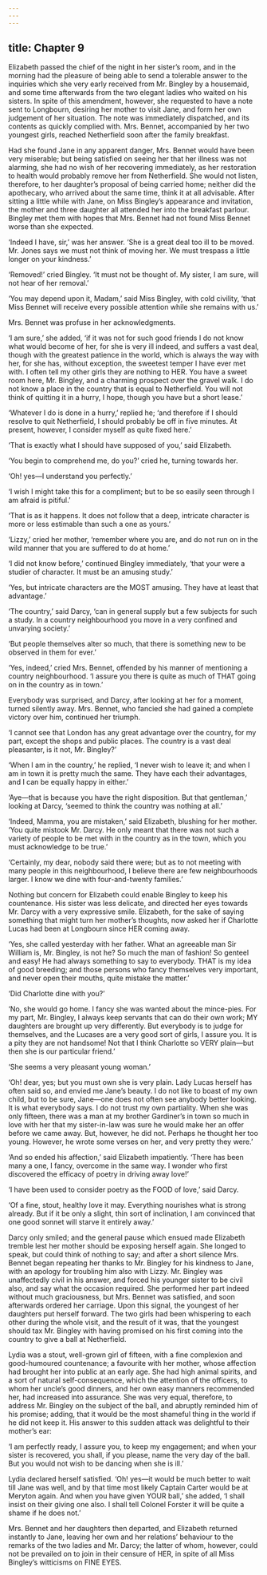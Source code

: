 ```yaml
---
---
---
```

title: Chapter 9
---

Elizabeth passed the chief of the night in her sister’s room, and in the morning had the pleasure of being able to send a tolerable answer to the inquiries which she very early received from Mr. Bingley by a housemaid, and some time afterwards from the two elegant ladies who waited on his sisters. In spite of this amendment, however, she requested to have a note sent to Longbourn, desiring her mother to visit Jane, and form her own judgement of her situation. The note was immediately dispatched, and its contents as quickly complied with. Mrs. Bennet, accompanied by her two youngest girls, reached Netherfield soon after the family breakfast.

Had she found Jane in any apparent danger, Mrs. Bennet would have been very miserable; but being satisfied on seeing her that her illness was not alarming, she had no wish of her recovering immediately, as her restoration to health would probably remove her from Netherfield. She would not listen, therefore, to her daughter’s proposal of being carried home; neither did the apothecary, who arrived about the same time, think it at all advisable. After sitting a little while with Jane, on Miss Bingley’s appearance and invitation, the mother and three daughter all attended her into the breakfast parlour. Bingley met them with hopes that Mrs. Bennet had not found Miss Bennet worse than she expected.

‘Indeed I have, sir,’ was her answer. ‘She is a great deal too ill to be moved. Mr. Jones says we must not think of moving her. We must trespass a little longer on your kindness.’

‘Removed!’ cried Bingley. ‘It must not be thought of. My sister, I am sure, will not hear of her removal.’

‘You may depend upon it, Madam,’ said Miss Bingley, with cold civility, ‘that Miss Bennet will receive every possible attention while she remains with us.’

Mrs. Bennet was profuse in her acknowledgments.

‘I am sure,’ she added, ‘if it was not for such good friends I do not know what would become of her, for she is very ill indeed, and suffers a vast deal, though with the greatest patience in the world, which is always the way with her, for she has, without exception, the sweetest temper I have ever met with. I often tell my other girls they are nothing to HER. You have a sweet room here, Mr. Bingley, and a charming prospect over the gravel walk. I do not know a place in the country that is equal to Netherfield. You will not think of quitting it in a hurry, I hope, though you have but a short lease.’

‘Whatever I do is done in a hurry,’ replied he; ‘and therefore if I should resolve to quit Netherfield, I should probably be off in five minutes. At present, however, I consider myself as quite fixed here.’

‘That is exactly what I should have supposed of you,’ said Elizabeth.

‘You begin to comprehend me, do you?’ cried he, turning towards her.

‘Oh! yes—I understand you perfectly.’

‘I wish I might take this for a compliment; but to be so easily seen through I am afraid is pitiful.’

‘That is as it happens. It does not follow that a deep, intricate character is more or less estimable than such a one as yours.’

‘Lizzy,’ cried her mother, ‘remember where you are, and do not run on in the wild manner that you are suffered to do at home.’

‘I did not know before,’ continued Bingley immediately, ‘that your were a studier of character. It must be an amusing study.’

‘Yes, but intricate characters are the MOST amusing. They have at least that advantage.’

‘The country,’ said Darcy, ‘can in general supply but a few subjects for such a study. In a country neighbourhood you move in a very confined and unvarying society.’

‘But people themselves alter so much, that there is something new to be observed in them for ever.’

‘Yes, indeed,’ cried Mrs. Bennet, offended by his manner of mentioning a country neighbourhood. ‘I assure you there is quite as much of THAT going on in the country as in town.’

Everybody was surprised, and Darcy, after looking at her for a moment, turned silently away. Mrs. Bennet, who fancied she had gained a complete victory over him, continued her triumph.

‘I cannot see that London has any great advantage over the country, for my part, except the shops and public places. The country is a vast deal pleasanter, is it not, Mr. Bingley?’

‘When I am in the country,’ he replied, ‘I never wish to leave it; and when I am in town it is pretty much the same. They have each their advantages, and I can be equally happy in either.’

‘Aye—that is because you have the right disposition. But that gentleman,’ looking at Darcy, ‘seemed to think the country was nothing at all.’

‘Indeed, Mamma, you are mistaken,’ said Elizabeth, blushing for her mother. ‘You quite mistook Mr. Darcy. He only meant that there was not such a variety of people to be met with in the country as in the town, which you must acknowledge to be true.’

‘Certainly, my dear, nobody said there were; but as to not meeting with many people in this neighbourhood, I believe there are few neighbourhoods larger. I know we dine with four-and-twenty families.’

Nothing but concern for Elizabeth could enable Bingley to keep his countenance. His sister was less delicate, and directed her eyes towards Mr. Darcy with a very expressive smile. Elizabeth, for the sake of saying something that might turn her mother’s thoughts, now asked her if Charlotte Lucas had been at Longbourn since HER coming away.

‘Yes, she called yesterday with her father. What an agreeable man Sir William is, Mr. Bingley, is not he? So much the man of fashion! So genteel and easy! He had always something to say to everybody. THAT is my idea of good breeding; and those persons who fancy themselves very important, and never open their mouths, quite mistake the matter.’

‘Did Charlotte dine with you?’

‘No, she would go home. I fancy she was wanted about the mince-pies. For my part, Mr. Bingley, I always keep servants that can do their own work; MY daughters are brought up very differently. But everybody is to judge for themselves, and the Lucases are a very good sort of girls, I assure you. It is a pity they are not handsome! Not that I think Charlotte so VERY plain—but then she is our particular friend.’

‘She seems a very pleasant young woman.’

‘Oh! dear, yes; but you must own she is very plain. Lady Lucas herself has often said so, and envied me Jane’s beauty. I do not like to boast of my own child, but to be sure, Jane—one does not often see anybody better looking. It is what everybody says. I do not trust my own partiality. When she was only fifteen, there was a man at my brother Gardiner’s in town so much in love with her that my sister-in-law was sure he would make her an offer before we came away. But, however, he did not. Perhaps he thought her too young. However, he wrote some verses on her, and very pretty they were.’

‘And so ended his affection,’ said Elizabeth impatiently. ‘There has been many a one, I fancy, overcome in the same way. I wonder who first discovered the efficacy of poetry in driving away love!’

‘I have been used to consider poetry as the FOOD of love,’ said Darcy.

‘Of a fine, stout, healthy love it may. Everything nourishes what is strong already. But if it be only a slight, thin sort of inclination, I am convinced that one good sonnet will starve it entirely away.’

Darcy only smiled; and the general pause which ensued made Elizabeth tremble lest her mother should be exposing herself again. She longed to speak, but could think of nothing to say; and after a short silence Mrs. Bennet began repeating her thanks to Mr. Bingley for his kindness to Jane, with an apology for troubling him also with Lizzy. Mr. Bingley was unaffectedly civil in his answer, and forced his younger sister to be civil also, and say what the occasion required. She performed her part indeed without much graciousness, but Mrs. Bennet was satisfied, and soon afterwards ordered her carriage. Upon this signal, the youngest of her daughters put herself forward. The two girls had been whispering to each other during the whole visit, and the result of it was, that the youngest should tax Mr. Bingley with having promised on his first coming into the country to give a ball at Netherfield.

Lydia was a stout, well-grown girl of fifteen, with a fine complexion and good-humoured countenance; a favourite with her mother, whose affection had brought her into public at an early age. She had high animal spirits, and a sort of natural self-consequence, which the attention of the officers, to whom her uncle’s good dinners, and her own easy manners recommended her, had increased into assurance. She was very equal, therefore, to address Mr. Bingley on the subject of the ball, and abruptly reminded him of his promise; adding, that it would be the most shameful thing in the world if he did not keep it. His answer to this sudden attack was delightful to their mother’s ear:

‘I am perfectly ready, I assure you, to keep my engagement; and when your sister is recovered, you shall, if you please, name the very day of the ball. But you would not wish to be dancing when she is ill.’

Lydia declared herself satisfied. ‘Oh! yes—it would be much better to wait till Jane was well, and by that time most likely Captain Carter would be at Meryton again. And when you have given YOUR ball,’ she added, ‘I shall insist on their giving one also. I shall tell Colonel Forster it will be quite a shame if he does not.’

Mrs. Bennet and her daughters then departed, and Elizabeth returned instantly to Jane, leaving her own and her relations’ behaviour to the remarks of the two ladies and Mr. Darcy; the latter of whom, however, could not be prevailed on to join in their censure of HER, in spite of all Miss Bingley’s witticisms on FINE EYES.